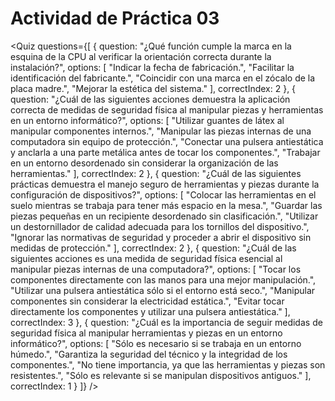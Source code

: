 
# Actividad de Práctica 03

<Quiz questions={[
  {
    question: "¿Qué función cumple la marca en la esquina de la CPU al verificar la orientación correcta durante la instalación?",
    options: [
      "Indicar la fecha de fabricación.",
      "Facilitar la identificación del fabricante.",
      "Coincidir con una marca en el zócalo de la placa madre.",
      "Mejorar la estética del sistema."
    ],
    correctIndex: 2
  },
  {
    question: "¿Cuál de las siguientes acciones demuestra la aplicación correcta de medidas de seguridad física al manipular piezas y herramientas en un entorno informático?",
    options: [
      "Utilizar guantes de látex al manipular componentes internos.",
      "Manipular las piezas internas de una computadora sin equipo de protección.",
      "Conectar una pulsera antiestática y anclarla a una parte metálica antes de tocar los componentes.",
      "Trabajar en un entorno desordenado sin considerar la organización de las herramientas."
    ],
    correctIndex: 2
  },
  {
    question: "¿Cuál de las siguientes prácticas demuestra el manejo seguro de herramientas y piezas durante la configuración de dispositivos?",
    options: [
      "Colocar las herramientas en el suelo mientras se trabaja para tener más espacio en la mesa.",
      "Guardar las piezas pequeñas en un recipiente desordenado sin clasificación.",
      "Utilizar un destornillador de calidad adecuada para los tornillos del dispositivo.",
      "Ignorar las normativas de seguridad y proceder a abrir el dispositivo sin medidas de protección."
    ],
    correctIndex: 2
  },
  {
    question: "¿Cuál de las siguientes acciones es una medida de seguridad física esencial al manipular piezas internas de una computadora?",
    options: [
      "Tocar los componentes directamente con las manos para una mejor manipulación.",
      "Utilizar una pulsera antiestática sólo si el entorno está seco.",
      "Manipular componentes sin considerar la electricidad estática.",
      "Evitar tocar directamente los componentes y utilizar una pulsera antiestática."
    ],
    correctIndex: 3
  },
  {
    question: "¿Cuál es la importancia de seguir medidas de seguridad física al manipular herramientas y piezas en un entorno informático?",
    options: [
      "Sólo es necesario si se trabaja en un entorno húmedo.",
      "Garantiza la seguridad del técnico y la integridad de los componentes.",
      "No tiene importancia, ya que las herramientas y piezas son resistentes.",
      "Sólo es relevante si se manipulan dispositivos antiguos."
    ],
    correctIndex: 1
  }
]} />